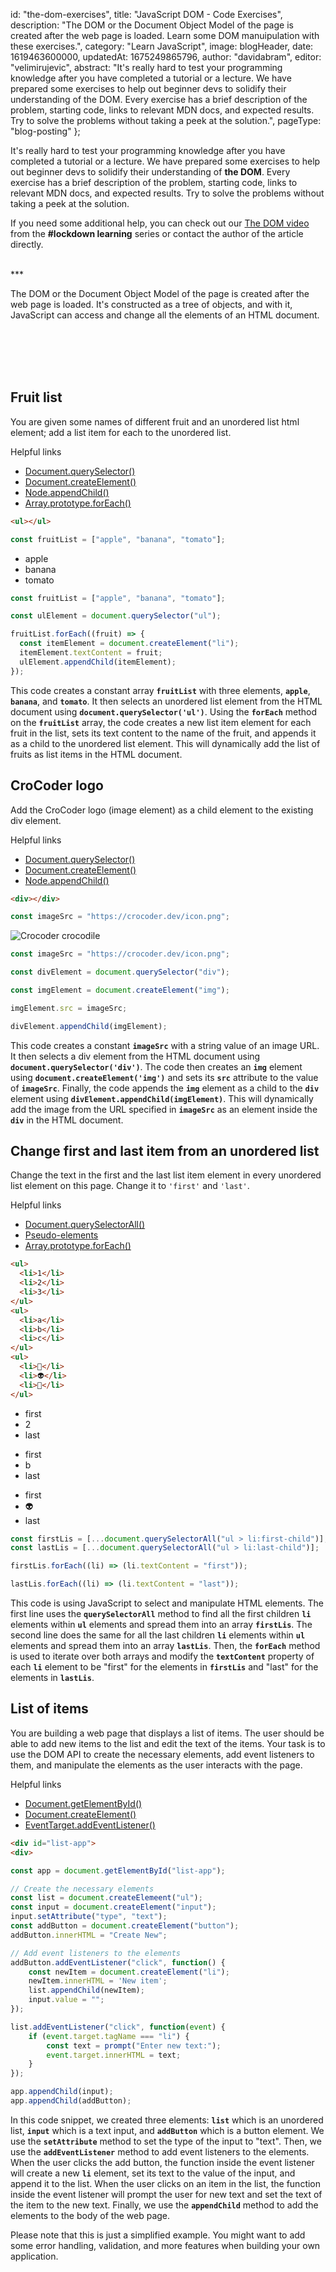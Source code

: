 
  id: "the-dom-exercises",
  title: "JavaScript DOM - Code Exercises",
  description:
    "The DOM or the Document Object Model of the page is created after the web page is loaded. Learn some DOM manuipulation with these exercises.",
  category: "Learn JavaScript",
  image: blogHeader,
  date: 1619463600000,
  updatedAt: 1675249865796,
  author: "davidabram",
  editor: "velimirujevic",
  abstract:
    "It's really hard to test your programming knowledge after you have completed a tutorial or a lecture. We have prepared some exercises to help out beginner devs to solidify their understanding of the DOM. Every exercise has a brief description of the problem, starting code, links to relevant MDN docs, and expected results. Try to solve the problems without taking a peek at the solution.",
  pageType: "blog-posting"
};

It's really hard to test your programming knowledge after you have completed a tutorial or a lecture. We have prepared some exercises to help out beginner devs to solidify their understanding of **the DOM**. Every exercise has a brief description of the problem, starting code, links to relevant MDN docs, and expected results. Try to solve the problems without taking a peek at the solution.

If you need some additional help, you can check out our [The DOM video](https://youtu.be/TWV2qERCPG4) from the **#lockdown learning** series or contact the author of the article directly.

<br />
***
<br />

The DOM or the Document Object Model of the page is created after the web page is loaded. It's constructed as a tree of objects, and with it, JavaScript can access and change all the elements of an HTML document.

<br />
<br />

<ContentTable tocData={props.toc} />

<br />
<br />

## Fruit list

You are given some names of different fruit and an unordered list html element; add a list item for each to the unordered list.

<NonHSubtitle>Helpful links</NonHSubtitle>

- [Document.querySelector()](https://developer.mozilla.org/en-US/docs/Web/API/Document/querySelector)
- [Document.createElement()](https://developer.mozilla.org/en-US/docs/Web/API/Document/createElement)
- [Node.appendChild()](https://developer.mozilla.org/en-US/docs/Web/API/Node/appendChild)
- [Array.prototype.forEach()](https://developer.mozilla.org/en-US/docs/Web/JavaScript/Reference/Global_Objects/Array/forEach)

<Row>

  <Column>

```html
<ul></ul>
```

```javascript
const fruitList = ["apple", "banana", "tomato"];
```

  </Column>

  <Column>

<Demo>
  <ul>
    <li>apple</li>
    <li>banana</li>
    <li>tomato</li>
  </ul>
</Demo>

  </Column>

</Row>

<ListToggle title="Solution">

```javascript
const fruitList = ["apple", "banana", "tomato"];

const ulElement = document.querySelector("ul");

fruitList.forEach((fruit) => {
  const itemElement = document.createElement("li");
  itemElement.textContent = fruit;
  ulElement.appendChild(itemElement);
});
```

This code creates a constant array **`fruitList`** with three elements, **`apple`**, **`banana`**, and **`tomato`**. It then selects an unordered list element from the HTML document using **`document.querySelector('ul')`**. Using the **`forEach`** method on the **`fruitList`** array, the code creates a new list item element for each fruit in the list, sets its text content to the name of the fruit, and appends it as a child to the unordered list element. This will dynamically add the list of fruits as list items in the HTML document.

</ListToggle>

## CroCoder logo

Add the CroCoder logo (image element) as a child element to the existing div element.

<NonHSubtitle>Helpful links</NonHSubtitle>

- [Document.querySelector()](https://developer.mozilla.org/en-US/docs/Web/API/Document/querySelector)
- [Document.createElement()](https://developer.mozilla.org/en-US/docs/Web/API/Document/createElement)
- [Node.appendChild()](https://developer.mozilla.org/en-US/docs/Web/API/Node/appendChild)

<Row>

  <Column>

```html
<div></div>
```

```javascript
const imageSrc = "https://crocoder.dev/icon.png";
```

  </Column>

  <Column>

<Demo>
  <div>
    <img
      style={{ height: "30%" }}
      src="https://crocoder.dev/icon.png"
      alt="Crocoder crocodile"
    />
  </div>
</Demo>

  </Column>

</Row>

<ListToggle title="Solution">

```javascript
const imageSrc = "https://crocoder.dev/icon.png";

const divElement = document.querySelector("div");

const imgElement = document.createElement("img");

imgElement.src = imageSrc;

divElement.appendChild(imgElement);
```

This code creates a constant **`imageSrc`** with a string value of an image URL. It then selects a div element from the HTML document using **`document.querySelector('div')`**. The code then creates an **`img`** element using **`document.createElement('img')`** and sets its **`src`** attribute to the value of **`imageSrc`**. Finally, the code appends the **`img`** element as a child to the **`div`** element using **`divElement.appendChild(imgElement)`**. This will dynamically add the image from the URL specified in **`imageSrc`** as an element inside the **`div`** in the HTML document.

</ListToggle>

## Change first and last item from an unordered list

Change the text in the first and the last list item element in every unordered list element on this page. Change it to `'first'` and `'last'`.

<NonHSubtitle>Helpful links</NonHSubtitle>

- [Document.querySelectorAll()](https://developer.mozilla.org/en-US/docs/Web/API/Document/querySelectorAll)
- [Pseudo-elements](https://developer.mozilla.org/en-US/docs/Web/CSS/Pseudo-elements)
- [Array.prototype.forEach()](https://developer.mozilla.org/en-US/docs/Web/JavaScript/Reference/Global_Objects/Array/forEach)

<Row>

  <Column>

```html
<ul>
  <li>1</li>
  <li>2</li>
  <li>3</li>
</ul>
<ul>
  <li>a</li>
  <li>b</li>
  <li>c</li>
</ul>
<ul>
  <li>👻</li>
  <li>👽</li>
  <li>🦁</li>
</ul>
```

  </Column>

  <Column>

<Demo>
  <div>
    <ul>
      <li>first</li>
      <li>2</li>
      <li>last</li>
    </ul>
    <ul>
      <li>first</li>
      <li>b</li>
      <li>last</li>
    </ul>
    <ul>
      <li>first</li>
      <li>👽</li>
      <li>last</li>
    </ul>
  </div>
</Demo>

  </Column>

</Row>

<ListToggle title="Solution">

```javascript
const firstLis = [...document.querySelectorAll("ul > li:first-child")];
const lastLis = [...document.querySelectorAll("ul > li:last-child")];

firstLis.forEach((li) => (li.textContent = "first"));

lastLis.forEach((li) => (li.textContent = "last"));
```

This code is using JavaScript to select and manipulate HTML elements. The first line uses the **`querySelectorAll`** method to find all the first children **`li`** elements within **`ul`** elements and spread them into an array **`firstLis`**. The second line does the same for all the last children **`li`** elements within **`ul`** elements and spread them into an array **`lastLis`**. Then, the **`forEach`** method is used to iterate over both arrays and modify the **`textContent`** property of each **`li`** element to be "first" for the elements in **`firstLis`** and "last" for the elements in **`lastLis`**.

</ListToggle>


## List of items

You are building a web page that displays a list of items. The user should be able to add new items to the list and edit the text of the items. Your task is to use the DOM API to create the necessary elements, add event listeners to them, and manipulate the elements as the user interacts with the page.

<NonHSubtitle>Helpful links</NonHSubtitle>

- [Document.getElementById()](https://developer.mozilla.org/en-US/docs/Web/API/Document/getElementById)
- [Document.createElement()](https://developer.mozilla.org/en-US/docs/Web/API/Document/createElement)
- [EventTarget.addEventListener()](https://developer.mozilla.org/en-US/docs/Web/API/EventTarget/addEventListener)


<Row>

  <Column>

```html
<div id="list-app">
<div>
```

  </Column>

  <Column>

<Demo>

  <Island deferUntil="visible">
    <ListOfItemsDemo />
  </Island>

</Demo>

  </Column>

</Row>

<ListToggle title="Solution">

```javascript
const app = document.getElementById("list-app");

// Create the necessary elements
const list = document.createElemeent("ul");
const input = document.createElement("input");
input.setAttribute("type", "text");
const addButton = document.createElement("button");
addButton.innerHTML = "Create New";

// Add event listeners to the elements
addButton.addEventListener("click", function() {
    const newItem = document.createElement("li");
    newItem.innerHTML = 'New item';
    list.appendChild(newItem);
    input.value = "";
});

list.addEventListener("click", function(event) {
    if (event.target.tagName === "li") {
        const text = prompt("Enter new text:");
        event.target.innerHTML = text;
    }
});

app.appendChild(input);
app.appendChild(addButton);
```

In this code snippet, we created three elements: **`list`** which is an unordered list, **`input`** which is a text input, and **`addButton`** which is a button element. We use the **`setAttribute`** method to set the type of the input to "text". Then, we use the **`addEventListener`** method to add event listeners to the elements. When the user clicks the add button, the function inside the event listener will create a new **`li`** element, set its text to the value of the input, and append it to the list. When the user clicks on an item in the list, the function inside the event listener will prompt the user for new text and set the text of the item to the new text.
Finally, we use the **`appendChild`** method to add the elements to the body of the web page.

Please note that this is just a simplified example. You might want to add some error handling, validation, and more features when building your own application.

</ListToggle>

